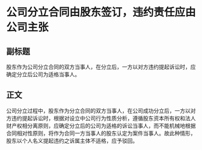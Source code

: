 # 公司分立合同由股东签订，违约责任应由公司主张
## 副标题
股东作为公司分立合同的双方当事人，在分立后，一方以对方违约提起诉讼时，应确定分立后公司为适格当事人。
## 正文
公司分立过程中，股东作为分立合同的双方当事人，在公司成功分立后，一方以对方违约提起诉讼时，根据对设立中公司行为性质分析，遵循股东资本所有权和法人财产权相分离原则，应确定分立后的公司为适格的诉讼当事人，而不能机械地根据合同相对性原则，将作为合同一方当事人的股东认定为案件当事人。故此种情形，股东以个人名义提起违约之诉属主体不适格，应予驳回。